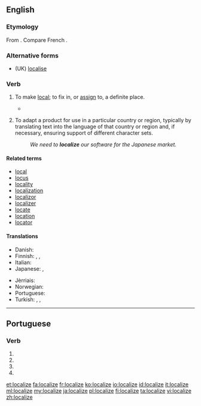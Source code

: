 ==English==

===Etymology===
From {{suffix|local|ize}}. Compare French {{term|localiser|lang=fr}}.

===Alternative forms===
* (UK) [[localise]]

===Verb===
{{en-verb|localiz|ing}}

# {{context|transitive|lang=en}} To make [[local]]; to fix in, or [[assign]] to, a definite place.
#* {{quote-book|title=Memorials of a Tour in Italy|year=1837|section=Musings near Aquapendente|author=William Wordsworth|url=http://www.bartleby.com/145/ww881.html|passage=Out of her early struggles well inspired / To '''localize''' heroic acts}}
# {{context|software|_|engineering|lang=en}} To adapt a product for use in a particular country or region, typically by translating text into the language of that country or region and, if necessary, ensuring support of different character sets.
#: ''We need to '''localize''' our software for the Japanese market.''

====Related terms====
* [[local]]
* [[locus]]
* [[locality]]
* [[localization]]
* [[localizor]]
* [[localizer]]
* [[locate]]
* [[location]]
* [[locator]]

====Translations====
{{trans-top|make local}}
* Danish: {{t-|da|lokalisere}}
* Finnish: {{t+|fi|lokalisoida}}, {{t-|fi|paikallistaa}}, {{t+|fi|kotoistaa}}
* Italian: {{t-|it|localizzare}}
* Japanese: {{t-|ja|地域化する|tr=ちいきかする, chiïkika suru}},  {{t-|ja|ローカライズする|tr=rōkaraizu suru}}
{{trans-mid}}
* Jèrriais: {{tø|roa-jer|localiser}}
* Norwegian: {{t-|no|lokalisere}}
* Portuguese: {{t+|pt|localizar}}
* Turkish: {{t+|tr|yerelleştirmek}},  {{t-|tr|yerlileştirmek}},  {{t-|tr|mahallîleştirmek}}
{{trans-bottom}}

----

==Portuguese==

===Verb===
{{head|pt|verb form}}

# {{conjugation of|localizar||1|s|present|subjunctive|lang=pt}}
# {{conjugation of|localizar||3|s|present|subjunctive|lang=pt}}
# {{conjugation of|localizar||1|s|imperative|lang=pt}}
# {{conjugation of|localizar||3|s|imperative|lang=pt}}

[[et:localize]]
[[fa:localize]]
[[fr:localize]]
[[ko:localize]]
[[io:localize]]
[[id:localize]]
[[it:localize]]
[[ml:localize]]
[[my:localize]]
[[ja:localize]]
[[pl:localize]]
[[fi:localize]]
[[ta:localize]]
[[vi:localize]]
[[zh:localize]]